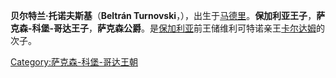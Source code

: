 {{blpunsourced|time=2015-04-09T15:32:45+00:00}}
{{expand|time=2015-04-09T15:32:45+00:00}}
'''贝尔特兰·托诺夫斯基'''（'''Beltrán Turnovski'''，{{bd|1999年|3月23日}}），出生于[[马德里|马德里]]。'''保加利亚王子'''，'''萨克森-科堡-哥达王子'''，'''萨克森公爵'''。是[[保加利亚|保加利亚]]前王储维利可特诺亲王[[卡爾達姆_(維利可特諾親王)|卡尔达姆]]的次子。

{{DEFAULTSORT:Beltrán Turnovski}}
[[Category:萨克森-科堡-哥达王朝|Category:萨克森-科堡-哥达王朝]]